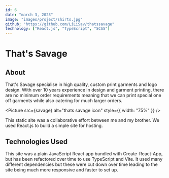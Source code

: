 ---
id: 6
date: "march 3, 2023"
image: "images/project/shirts.jpg"
github: "https://github.com/LiLiSav/thatssavage"
technology: ["React.js", "TypeScript", "SCSS"]
---


# That's Savage

## About

That's Savage specialise in high quality, custom print garments and logo design. With over 10 years experience in design and garment printing, there are no minimum order requirements meaning that we can print special one off garments while also catering for much larger orders.

<Picture src={savage} alt="thats savage icon" style={{ width: "75%" }} />

This static site was a collaborative effort between me and my brother. We used React.js to build a simple site for hosting.

## Technologies Used

This site was a plain JavaScript React app bundled with Create-React-App, but has been refactored over time to use TypeScript and Vite. It used many different dependencies but these were cut down over time leading to the site being much more responsive and faster to set up.
